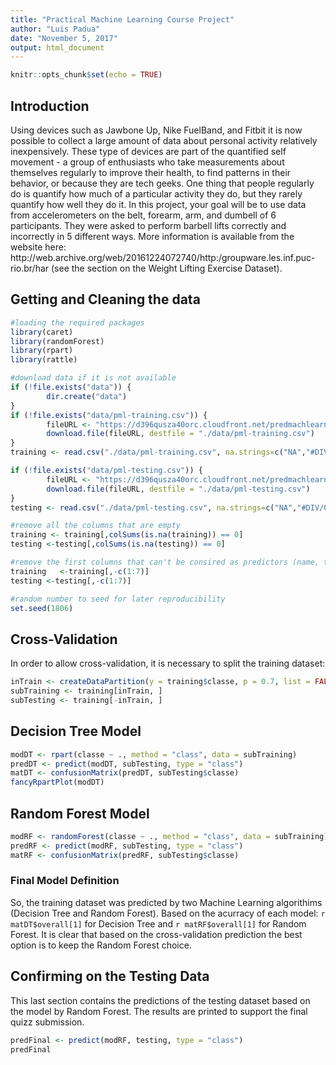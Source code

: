 ```yaml
---
title: "Practical Machine Learning Course Project"
author: "Luis Padua"
date: "November 5, 2017"
output: html_document
---
```


```r
knitr::opts_chunk$set(echo = TRUE)
```

## Introduction

Using devices such as Jawbone Up, Nike FuelBand, and Fitbit it is now possible to collect a large amount of data about personal activity relatively inexpensively. These type of devices are part of the quantified self movement - a group of enthusiasts who take measurements about themselves regularly to improve their health, to find patterns in their behavior, or because they are tech geeks. One thing that people regularly do is quantify how much of a particular activity they do, but they rarely quantify how well they do it. In this project, your goal will be to use data from accelerometers on the belt, forearm, arm, and dumbell of 6 participants. They were asked to perform barbell lifts correctly and incorrectly in 5 different ways. More information is available from the website here: http://web.archive.org/web/20161224072740/http:/groupware.les.inf.puc-rio.br/har (see the section on the Weight Lifting Exercise Dataset).  

## Getting and Cleaning the data

```r
#loading the required packages
library(caret)
library(randomForest)
library(rpart)
library(rattle)

#download data if it is not available
if (!file.exists("data")) {
        dir.create("data")
}
if (!file.exists("data/pml-training.csv")) {
        fileURL <- "https://d396qusza40orc.cloudfront.net/predmachlearn/pml-training.csv"
        download.file(fileURL, destfile = "./data/pml-training.csv")
}
training <- read.csv("./data/pml-training.csv", na.strings=c("NA","#DIV/0!", ""))

if (!file.exists("data/pml-testing.csv")) {
        fileURL <- "https://d396qusza40orc.cloudfront.net/predmachlearn/pml-testing.csv"
        download.file(fileURL, destfile = "./data/pml-testing.csv")
}
testing <- read.csv("./data/pml-testing.csv", na.strings=c("NA","#DIV/0!", ""))

#remove all the columns that are empty
training <- training[,colSums(is.na(training)) == 0]
testing <-testing[,colSums(is.na(testing)) == 0]

#remove the first columns that can't be consired as predictors (name, timestamps, ...)
training   <-training[,-c(1:7)]
testing <-testing[,-c(1:7)]

#random number to seed for later reproducibility
set.seed(1806)
```

## Cross-Validation

In order to allow cross-validation, it is necessary to split the training dataset:

```r
inTrain <- createDataPartition(y = training$classe, p = 0.7, list = FALSE)
subTraining <- training[inTrain, ]
subTesting <- training[-inTrain, ]
```

## Decision Tree Model

```r
modDT <- rpart(classe ~ ., method = "class", data = subTraining)
predDT <- predict(modDT, subTesting, type = "class")
matDT <- confusionMatrix(predDT, subTesting$classe)
fancyRpartPlot(modDT)
```

## Random Forest Model

```r
modRF <- randomForest(classe ~ ., method = "class", data = subTraining)
predRF <- predict(modRF, subTesting, type = "class")
matRF <- confusionMatrix(predRF, subTesting$classe)
```

### Final Model Definition

So, the training dataset was predicted by two Machine Learning algorithims (Decision Tree and Random Forest). Based on the acurracy of each model: `r matDT$overall[1]` for Decision Tree and `r matRF$overall[1]` for Random Forest. It is clear that based on the cross-validation prediction the best option is to keep the Random Forest choice.

## Confirming on the Testing Data

This last section contains the predictions of the testing dataset based on the model by Random Forest. The results are printed to support the final quizz submission.  

```r
predFinal <- predict(modRF, testing, type = "class")
predFinal
```

